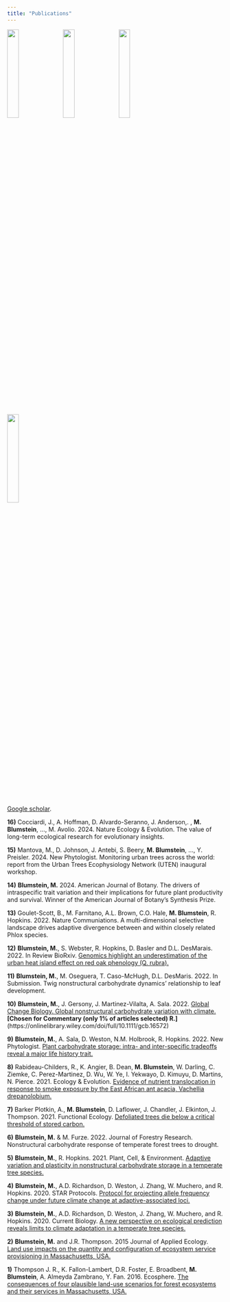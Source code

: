 ```yaml
---
title: "Publications"
---
```


<link rel="stylesheet" href="styles.css" type="text/css">

<img src="images/web_3.jpg" style="width:23%; border:0px solid; margin-right: 10px"/> <img src="images/web_109.jpg" style="width:23%; border:0px solid; margin-right: 10px"/> <img src="images/web_19.jpg" style="width:23%; border:0px solid; margin-right: 10px"/> <img src="images/web_72.jpg" style="width:23%; border:0px solid; margin-right: 10px"/>

[Google scholar](https://scholar.google.com/citations?user=n9ztAjgAAAAJ&hl=en).

**16)** Cocciardi, J., A. Hoffman, D. Alvardo-Seranno, J. Anderson,. , **M. Blumstein**, …, M. Avolio. 2024. Nature Ecology & Evolution. The value of long-term ecological research for evolutionary insights. 

**15)** Mantova, M., D. Johnson, J. Antebi, S. Beery, **M. Blumstein**, …, Y. Preisler. 2024. New Phytologist. Monitoring urban trees across the world: report from the Urban Trees Ecophysiology Network (UTEN) inaugural workshop.

**14)** **Blumstein, M.** 2024. American Journal of Botany. The drivers of intraspecific trait variation and their implications for future plant productivity and survival. Winner of the American Journal of Botany’s Synthesis Prize. 

**13)** Goulet-Scott, B., M. Farnitano, A.L. Brown, C.O. Hale, **M. Blumstein**, R. Hopkins. 2022. Nature Communiations. A multi-dimensional selective landscape drives adaptive divergence between and within closely related Phlox species.

**12)** **Blumstein, M.**, S. Webster, R. Hopkins, D. Basler and D.L. DesMarais. 2022. In Review BioRxiv. [Genomics highlight an underestimation of the urban heat island effect on red oak phenology (Q. rubra).](https://www.biorxiv.org/content/10.1101/2022.08.03.502691v1)

**11)** **Blumstein, M.**, M. Oseguera, T. Caso-McHugh, D.L. DesMaris. 2022. In Submission. Twig nonstructural carbohydrate dynamics' relationship to leaf development.

**10)** **Blumstein, M.**, J. Gersony, J. Martinez-Vilalta, A. Sala. 2022. [Global Change Biology. Global nonstructural carbohydrate variation with climate.](https://onlinelibrary.wiley.com/doi/full/10.1111/gcb.16573) **[Chosen for Commentary (only 1% of articles selected) R.]**(https://onlinelibrary.wiley.com/doi/full/10.1111/gcb.16572)

**9)** **Blumstein, M.**, A. Sala, D. Weston, N.M. Holbrook, R. Hopkins. 2022. New Phytologist. [Plant carbohydrate storage: intra- and inter-specific tradeoffs reveal a major life history trait.](https://nph.onlinelibrary.wiley.com/doi/epdf/10.1111/nph.18213)

**8)** Rabideau-Childers, R., K. Angier, B. Dean, **M. Blumstein**, W. Darling, C. Ziemke, C. Perez-Martinez, D. Wu, W. Ye, I. Yekwayo, D. Kimuyu, D. Martins, N. Pierce. 2021. Ecology & Evolution. [Evidence of nutrient translocation in response to smoke exposure by the East African ant acacia, Vachellia drepanolobium.](https://onlinelibrary.wiley.com/doi/10.1002/ece3.8244)

**7)** Barker Plotkin, A., **M. Blumstein**, D. Laflower, J. Chandler, J. Elkinton, J. Thompson. 2021. Functional Ecology. [Defoliated trees die below a critical threshold of stored carbon.](https://besjournals.onlinelibrary.wiley.com/doi/abs/10.1111/1365-2435.13891)

**6)** **Blumstein, M.** & M. Furze. 2022. Journal of Forestry Research. Nonstructural carbohydrate response of temperate forest trees to drought.

**5)** **Blumstein, M.**, R. Hopkins. 2021. Plant, Cell, & Environment. [Adaptive variation and plasticity in nonstructural carbohydrate storage in a temperate tree species.](https://onlinelibrary.wiley.com/doi/abs/10.1111/pce.13959?af=R)

**4)** **Blumstein, M.**, A.D. Richardson, D. Weston, J. Zhang, W. Muchero, and R. Hopkins. 2020. STAR Protocols. [Protocol for projecting allele frequency change under future climate change at adaptive-associated loci.](https://www.sciencedirect.com/science/article/pii/S2666166720300484)

**3)** **Blumstein, M.**, A.D. Richardson, D. Weston, J. Zhang, W. Muchero, and R. Hopkins. 2020. Current Biology. [A new perspective on ecological prediction reveals limits to climate adaptation in a temperate tree species.](https://www.sciencedirect.com/science/article/pii/S0960982220301743?casa_token=Hgt9PQP5O2QAAAAA:mnoWePTm9IvZIMSiSNoZGtZqxagjMJ289qefRxPfPIBAqgJbrtHbEzVOOQIJhOZaFgpi2PRJ)

**2)** **Blumstein, M.** and J.R. Thompson. 2015 Journal of Applied Ecology. [Land use impacts on the quantity and configuration of ecosystem service provisioning in Massachusetts, USA.](https://besjournals.onlinelibrary.wiley.com/doi/epdf/10.1111/1365-2664.12444)

**1)** Thompson J. R., K. Fallon-Lambert, D.R. Foster, E. Broadbent, **M. Blumstein**, A. Almeyda Zambrano, Y. Fan. 2016. Ecosphere. [The consequences of four plausible land-use scenarios for forest ecosystems and their services in Massachusetts, USA.](https://esajournals.onlinelibrary.wiley.com/doi/epdf/10.1002/ecs2.1469)
